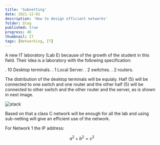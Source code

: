 ```yaml
---
title: 'Subnetting'
date: 2021-12-01
description: 'How to design efficient networks'
folder: blog
published: true
progress: 40
thumbnail: IT
tags: [Networking, IT]
---
```


A new IT laboratory (Lab E) because of the growth of the student in this
field. Their idea is a laboratory with the following specification:

. 10 Desktop terminals.
. 1 Local Server.
. 2 switches.
. 2 routers.

The distribution of the desktop terminals will be equialy.
Half (5) will be connected to one switch and one router and the
other half (5) will be connected to other switch and the other
router and the server, as is shown in next image.

![stack](diagram-1.png)

Based on that a class C network will be enough for all the lab and
using sub-netting will give an efficient use of the network.

For Network 1 the IP address:

$$
a^2 + b^2 = c^2
$$

